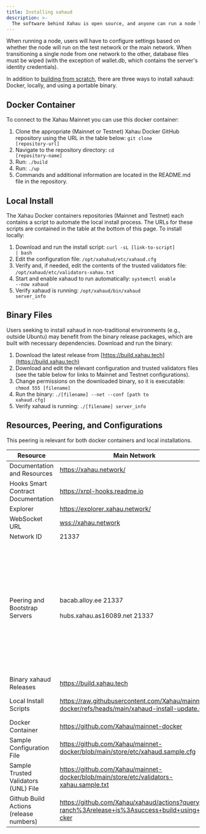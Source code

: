 ```yaml
---
title: Installing xahaud
description: >-
  The software behind Xahau is open source, and anyone can run a node locally. Users can run a Docker container, a local instance, or a binary file.
---
```

When running a node, users will have to configure settings based on whether the node will run on the test network or the main network. When transitioning a single node from one network to the other, database files must be wiped (with the exception of wallet.db, which contains the server's identity credentials).

In addition to [building from scratch](../building-xahau), there are three ways to install xahaud: Docker, locally, and using a portable binary.
## Docker Container

To connect to the Xahau Mainnet you can use this docker container:

1. Clone the appropriate (Mainnet or Testnet) Xahau Docker GitHub repository using the URL in the table below: <code>git clone [repository-url]</code>
2. Navigate to the repository directory: <code>cd [repository-name]</code>
3. Run: <code>./build</code>
4. Run: <code>./up</code>
5. Commands and additional information are located in the README.md file in the repository.

## Local Install
The Xahau Docker containers repositories (Mainnet and Testnet) each contains a script to automate the local install process. The URLs for these scripts are contained in the table at the bottom of this page. To install locally:

1. Download and run the install script: <code>curl -sL [link-to-script] | bash</code>
2. Edit the configuration file: <code>/opt/xahahud/etc/xahaud.cfg</code>
3. Verify and, if needed, edit the contents of the trusted validators file: <code>/opt/xahaud/etc/validators-xahau.txt</code>
4. Start and enable xahaud to run automatically: <code>systemctl enable --now xahaud</code>
5. Verify xahaud is running: <code>/opt/xahaud/bin/xahaud server_info</code>

## Binary Files
Users seeking to install xahaud in non-traditional environments (e.g., outside Ubuntu) may benefit from the binary release packages, which are built with necessary dependencies. Download and run the binary:
1. Download the latest release from [https://build.xahau.tech](https://build.xahau.tech)
2. Download and edit the relevant configuration and trusted validators files (see the table below for links to Mainnet and Testnet configurations).
3. Change permissions on the downloaded binary, so it is executable: <code>chmod 555 [filename]</code>
5. Run the binary: <code>./[filename] --net --conf [path to xahaud.cfg]</code>
6. Verify xahaud is running: <code>./[filename] server_info</code>

## Resources, Peering, and Configurations
This peering is relevant for both docker containers and local installations.

<table style="width: 100%; table-layout: fixed;">
<thead><tr><th>Resource</th><th>Main Network</th><th>Test Network</th></tr></thead>
<tbody>
<tr><td>Documentation and Resources</td><td><a href="https://xahau.network/">https://xahau.network/</a></td><td>Same as Mainnet</td></tr>
<tr><td>Hooks Smart Contract Documentation</td><td><a href="https://xrpl-hooks.readme.io/">https://xrpl-hooks.readme.io</a></td><td>Same as Mainnet</td></tr>
<tr><td>Explorer</td><td><a href="https://explorer.xahau.network/">https://explorer.xahau.network/</a></td><td><a href="https://explorer.xahau-test.net/">https://explorer.xahau-test.net</a></td></tr>
<tr><td>WebSocket URL</td><td><a href="wss://xahau.network">wss://xahau.network</a></td><td><a href="https://xahau-test.net">https://xahau-test.net</a></td></tr>
<tr><td>Network ID</td><td>21337</td><td>21338</td></tr>
<tr>
<td>Peering and Bootstrap Servers</td>
<td>bacab.alloy.ee 21337<br></br>hubs.xahau.as16089.net 21337</td>
<td>79.110.60.122 21338<br></br>79.110.60.124 21338<br></br>79.110.60.125 21338<br></br>79.110.60.121 21338<br></br><br></br>2a0c:3bc0::1c74 21338<br></br>2a0c:3bc0::169d 21338<br></br>2a0c:3bc0::1aaf 21338<br></br>2a0c:3bc0::1d78 21338</td>
</tr>
<tr><td>Binary xahaud Releases</td><td><a href="https://build.xahau.tech">https://build.xahau.tech</a></td><td>Same as Mainnet</td></tr>
<tr><td>Local Install Scripts</td><td><a href="https://raw.githubusercontent.com/Xahau/mainnet-docker/refs/heads/main/xahaud-install-update.sh">https://raw.githubusercontent.com/Xahau/mainnet-docker/refs/heads/main/xahaud-install-update.sh</a></td><td><a href="https://github.com/Xahau/Xahau-Testnet-Docker/blob/main/xahaud-install-update.sh">https://github.com/Xahau/Xahau-Testnet-Docker/blob/main/xahaud-install-update.sh</a></td></tr>
<tr><td>Docker Container</td><td><a href="https://github.com/Xahau/mainnet-docker">https://github.com/Xahau/mainnet-docker</a></td><td><a href="https://github.com/Xahau/Xahau-Testnet-Docker">https://github.com/Xahau/Xahau-Testnet-Docker</a></td></tr>
<tr><td>Sample Configuration File</td><td><a href="https://github.com/Xahau/mainnet-docker/blob/main/store/etc/xahaud.sample.cfg">https://github.com/Xahau/mainnet-docker/blob/main/store/etc/xahaud.sample.cfg</a></td><td><a href="https://github.com/Xahau/Xahau-Testnet-Docker/blob/main/store/etc/xahaud.cfg">https://github.com/Xahau/Xahau-Testnet-Docker/blob/main/store/etc/xahaud.cfg</a></td></tr>
<tr><td>Sample Trusted Validators (UNL) File</td><td><a href="https://github.com/Xahau/mainnet-docker/blob/main/store/etc/validators-xahau.sample.txt">https://github.com/Xahau/mainnet-docker/blob/main/store/etc/validators-xahau.sample.txt</a></td><td><a href="https://github.com/Xahau/Xahau-Testnet-Docker/blob/main/store/etc/validators-xahau.txt">https://github.com/Xahau/Xahau-Testnet-Docker/blob/main/store/etc/validators-xahau.txt</a></td></tr>
<tr><td>Github Build Actions (release numbers)</td><td style="word-break: break-all;"><a href="https://github.com/Xahau/xahaud/actions?query=branch%3Arelease+is%3Asuccess+build+using+docker">https://github.com/Xahau/xahaud/actions?query=branch%3Arelease+is%3Asuccess+build+using+docker</a></td><td>Same as Mainnet</td></tr>
</tbody>
</table>

